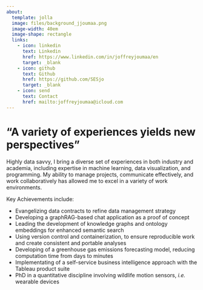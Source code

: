 ```yaml
---
about:
  template: jolla
  image: files/background_jjoumaa.png
  image-width: 40em
  image-shape: rectangle
  links:
    - icon: linkedin
      text: Linkedin
      href: https://www.linkedin.com/in/joffreyjoumaa/en
      target: _blank
    - icon: github
      text: Github
      href: https://github.com/SESjo
      target: _blank
    - icon: send
      text: Contact
      href: mailto:joffreyjoumaa@icloud.com
---
```


::: {#center}
# "A variety of experiences yields new perspectives"

Highly data savvy, I bring a diverse set of experiences in both industry and academia, including expertise in machine learning, data visualization, and programming. My ability to manage projects, communicate effectively, and work collaboratively has allowed me to excel in a variety of work environments.

Key Achievements include:
:::

::: {#right style="text-align: left"}
-   Evangelizing data contracts to refine data management strategy
-   Developing a graphRAG-based chat application as a proof of concept
-   Leading the development of knowledge graphs and ontology embeddings for enhanced semantic search
-   Using version control and containerization, to ensure reproducible work and create consistent and portable analyses
-   Developing of a greenhouse gas emissions forecasting model, reducing computation time from days to minutes
-   Implementating of a self-service business intelligence approach with the Tableau product suite
-   PhD in a quantitative discipline involving wildlife motion sensors, *i.e.* wearable devices
:::
